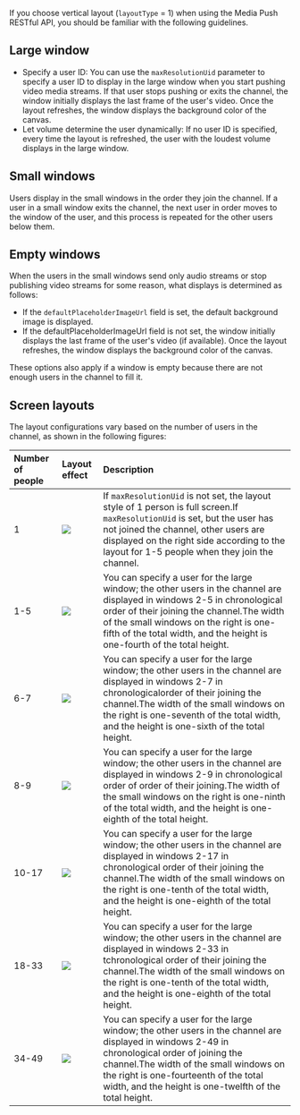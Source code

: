 
If you choose vertical layout (`layoutType` = 1) when using the Media Push RESTful API, you should be familiar with the following guidelines.

## Large window

- Specify a user ID:
  You can use the `maxResolutionUid` parameter to specify a user ID to display in the large window when you start pushing video media streams. If that user stops pushing or exits the channel, the window initially displays the last frame of the user's video. Once the layout refreshes, the window displays the background color of the canvas.
- Let volume determine the user dynamically:
  If no user ID is specified, every time the layout is refreshed, the user with the loudest volume displays in the large window.

## Small windows

Users display in the small windows in the order they join the channel. If a user in a small window exits the channel, the next user in order moves to the window of the user, and this process is repeated for the other users below them.

## Empty windows

When the users in the small windows send only audio streams or stop publishing video streams for some reason, what displays is determined as follows:

- If the `defaultPlaceholderImageUrl` field is set, the default background image is displayed.
- If the defaultPlaceholderImageUrl field is not set, the window initially displays the last frame of the user's video (if available). Once the layout refreshes, the window displays the background color of the canvas.

<div class="alert note"> These options also apply if a window is empty because there are not enough users in the channel to fill it.</div>

## Screen layouts

The layout configurations vary based on the number of users in the channel, as shown in the following figures:

| Number of people | Layout effect                                                | Description                                                  |
| :--------------- | :----------------------------------------------------------- | :----------------------------------------------------------- |
| 1                |![](https://web-cdn.agora.io/docs-files/1645770574489) | If `maxResolutionUid` is not set, the layout style of 1 person is full screen.If `maxResolutionUid` is set, but the user has not joined the channel, other users are displayed on the right side according to the layout for 1-5 people when they join the channel. |
| 1-5              | ![](https://web-cdn.agora.io/docs-files/1645770589461) | You can specify a user for the large window; the other users in the channel are displayed in windows 2-5 in chronological order of their joining the channel.The width of the small windows on the right is one-fifth of the total width, and the height is one-fourth of the total height. |
| 6-7              | ![](https://web-cdn.agora.io/docs-files/1645770764144) | You can specify a user for the large window; the other users in the channel are displayed in windows 2-7 in chronologicalorder of their joining the channel.The width of the small windows on the right is one-seventh of the total width, and the height is one-sixth of the total height. |
| 8-9              |![](https://web-cdn.agora.io/docs-files/1645770860768) | You can specify a user for the large window; the other users in the channel are displayed in windows 2-9 in chronological order of order of their joining.The width of the small windows on the right is one-ninth of the total width, and the height is one-eighth of the total height. |
| 10-17            | ![](https://web-cdn.agora.io/docs-files/1645777289380) | You can specify a user for the large window; the other users in the channel are displayed in windows 2-17 in chronological order of their joining the channel.The width of the small windows on the right is one-tenth of the total width, and the height is one-eighth of the total height. |
| 18-33            | ![](https://web-cdn.agora.io/docs-files/1645777324965)| You can specify a user for the large window; the other users in the channel are displayed in windows 2-33 in tchronological order of their joining the channel.The width of the small windows on the right is one-tenth of the total width, and the height is one-eighth of the total height. |
| 34-49            | ![](https://web-cdn.agora.io/docs-files/1645777336303) | You can specify a user for the large window; the other users in the channel are displayed in windows 2-49 in chronological order of joining the channel.The width of the small windows on the right is one-fourteenth of the total width, and the height is one-twelfth of the total height. |